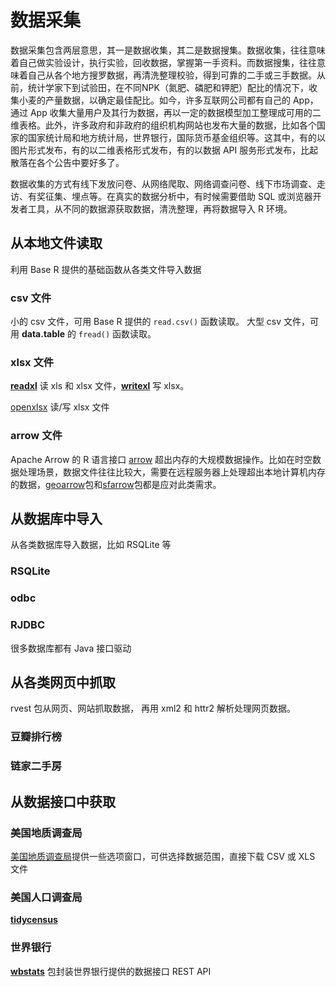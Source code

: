 # 数据采集 {#sec-data-collection}

数据采集包含两层意思，其一是数据收集，其二是数据搜集。数据收集，往往意味着自己做实验设计，执行实验，回收数据，掌握第一手资料。而数据搜集，往往意味着自己从各个地方搜罗数据，再清洗整理校验，得到可靠的二手或三手数据。从前，统计学家下到试验田，在不同NPK（氮肥、磷肥和钾肥）配比的情况下，收集小麦的产量数据，以确定最佳配比。如今，许多互联网公司都有自己的 App，通过 App 收集大量用户及其行为数据，再以一定的数据模型加工整理成可用的二维表格。此外，许多政府和非政府的组织机构网站也发布大量的数据，比如各个国家的国家统计局和地方统计局，世界银行，国际货币基金组织等。这其中，有的以图片形式发布，有的以二维表格形式发布，有的以数据 API 服务形式发布，比起散落在各个公告中要好多了。

数据收集的方式有线下发放问卷、从网络爬取、网络调查问卷、线下市场调查、走访、有奖征集、埋点等。在真实的数据分析中，有时候需要借助 SQL 或浏览器开发者工具，从不同的数据源获取数据，清洗整理，再将数据导入 R 环境。


## 从本地文件读取 {#sec-file}


利用 Base R 提供的基础函数从各类文件导入数据

### csv 文件 {#sec-csv}

小的 csv 文件，可用 Base R 提供的 `read.csv()` 函数读取。
大型 csv 文件，可用 **data.table** 的 `fread()` 函数读取。

### xlsx 文件 {#sec-xlsx}

[**readxl**](https://github.com/tidyverse/readxl) 读 xls 和 xlsx 文件，[**writexl**](https://github.com/ropensci/writexl) 写 xlsx。

[openxlsx](https://github.com/ycphs/openxlsx) 读/写 xlsx 文件

### arrow 文件 {#sec-arrow}

Apache Arrow 的 R 语言接口 [arrow](https://github.com/apache/arrow/tree/master/r) 超出内存的大规模数据操作。比如在时空数据处理场景，数据文件往往比较大，需要在远程服务器上处理超出本地计算机内存的数据，[geoarrow](https://github.com/paleolimbot/geoarrow)包和[sfarrow](https://github.com/wcjochem/sfarrow/)包都是应对此类需求。




## 从数据库中导入 {#sec-database}

从各类数据库导入数据，比如 RSQLite 等

### RSQLite


### odbc


### RJDBC

很多数据库都有 Java 接口驱动


## 从各类网页中抓取 {#sec-web-scraping}

rvest 包从网页、网站抓取数据， 再用 xml2 和 httr2 解析处理网页数据。


### 豆瓣排行榜 {#sec-douban}


### 链家二手房 {#sec-lianjia}


## 从数据接口中获取 {#sec-rest-api}

### 美国地质调查局 {#sec-earthquake-usgs}

[美国地质调查局](https://earthquake.usgs.gov/earthquakes/search/)提供一些选项窗口，可供选择数据范围，直接下载 CSV 或 XLS 文件

### 美国人口调查局 {#sec-census-bureau}

[**tidycensus**](https://github.com/walkerke/tidycensus/)

### 世界银行 {#sec-world-bank}

[**wbstats**](https://github.com/nset-ornl/wbstats) 包封装世界银行提供的数据接口 REST API

